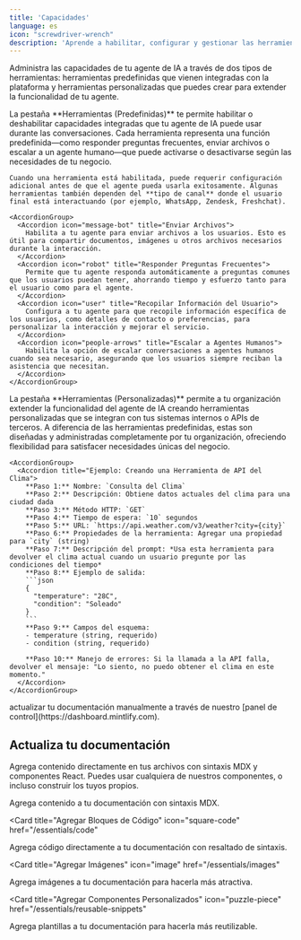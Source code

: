 ```yaml
---
title: 'Capacidades'
language: es
icon: "screwdriver-wrench"
description: 'Aprende a habilitar, configurar y gestionar las herramientas y capacidades integradas que tu agente de IA puede usar, como enviar archivos, responder preguntas frecuentes, recopilar información de usuarios y escalar a agentes humanos, a través de los canales soportados.'
---
```


Administra las capacidades de tu agente de IA a través de dos tipos de herramientas: herramientas predefinidas que vienen integradas con la plataforma y herramientas personalizadas que puedes crear para extender la funcionalidad de tu agente.

<Tabs>
  <Tab title="Herramientas (Predefinidas)">
    La pestaña **Herramientas (Predefinidas)** te permite habilitar o deshabilitar capacidades integradas que tu agente de IA puede usar durante las conversaciones. Cada herramienta representa una función predefinida—como responder preguntas frecuentes, enviar archivos o escalar a un agente humano—que puede activarse o desactivarse según las necesidades de tu negocio.

    Cuando una herramienta está habilitada, puede requerir configuración adicional antes de que el agente pueda usarla exitosamente. Algunas herramientas también dependen del **tipo de canal** donde el usuario final está interactuando (por ejemplo, WhatsApp, Zendesk, Freshchat).

    <AccordionGroup>
      <Accordion icon="message-bot" title="Enviar Archivos">
        Habilita a tu agente para enviar archivos a los usuarios. Esto es útil para compartir documentos, imágenes u otros archivos necesarios durante la interacción.
      </Accordion>
      <Accordion icon="robot" title="Responder Preguntas Frecuentes">
        Permite que tu agente responda automáticamente a preguntas comunes que los usuarios puedan tener, ahorrando tiempo y esfuerzo tanto para el usuario como para el agente.
      </Accordion>
      <Accordion icon="user" title="Recopilar Información del Usuario">
        Configura a tu agente para que recopile información específica de los usuarios, como detalles de contacto o preferencias, para personalizar la interacción y mejorar el servicio.
      </Accordion>
      <Accordion icon="people-arrows" title="Escalar a Agentes Humanos">
        Habilita la opción de escalar conversaciones a agentes humanos cuando sea necesario, asegurando que los usuarios siempre reciban la asistencia que necesitan.
      </Accordion>
    </AccordionGroup>
  </Tab>

  <Tab title="Herramientas (Personalizadas)">
    La pestaña **Herramientas (Personalizadas)** permite a tu organización extender la funcionalidad del agente de IA creando herramientas personalizadas que se integran con tus sistemas internos o APIs de terceros. A diferencia de las herramientas predefinidas, estas son diseñadas y administradas completamente por tu organización, ofreciendo flexibilidad para satisfacer necesidades únicas del negocio.

    <AccordionGroup>
      <Accordion title="Ejemplo: Creando una Herramienta de API del Clima">
        **Paso 1:** Nombre: `Consulta del Clima`  
        **Paso 2:** Descripción: Obtiene datos actuales del clima para una ciudad dada  
        **Paso 3:** Método HTTP: `GET`  
        **Paso 4:** Tiempo de espera: `10` segundos  
        **Paso 5:** URL: `https://api.weather.com/v3/weather?city={city}`  
        **Paso 6:** Propiedades de la herramienta: Agregar una propiedad para `city` (string)  
        **Paso 7:** Descripción del prompt: *Usa esta herramienta para devolver el clima actual cuando un usuario pregunte por las condiciones del tiempo*  
        **Paso 8:** Ejemplo de salida:
        ```json
        {
          "temperature": "28C",
          "condition": "Soleado"
        }
        ```
        **Paso 9:** Campos del esquema:
        - temperature (string, requerido)
        - condition (string, requerido)
        
        **Paso 10:** Manejo de errores: Si la llamada a la API falla, devolver el mensaje: "Lo siento, no puedo obtener el clima en este momento."
      </Accordion>
    </AccordionGroup>
  </Tab>
</Tabs>
  actualizar tu documentación manualmente a través de nuestro [panel de control](https://dashboard.mintlify.com).
</Accordion>

</AccordionGroup>

## Actualiza tu documentación

Agrega contenido directamente en tus archivos con sintaxis MDX y componentes React. Puedes usar cualquiera de nuestros componentes, o incluso construir los tuyos propios.

<CardGroup>

<Card title="Agregar Contenido Con MDX" icon="file" href="/essentials/markdown">
  Agrega contenido a tu documentación con sintaxis MDX.
</Card>

<Card
  title="Agregar Bloques de Código"
  icon="square-code"
  href="/essentials/code"
>
  Agrega código directamente a tu documentación con resaltado de sintaxis.
</Card>

<Card
  title="Agregar Imágenes"
  icon="image"
  href="/essentials/images"
>
  Agrega imágenes a tu documentación para hacerla más atractiva.
</Card>

<Card
  title="Agregar Componentes Personalizados"
  icon="puzzle-piece"
  href="/essentials/reusable-snippets"
>
  Agrega plantillas a tu documentación para hacerla más reutilizable.
</Card>

</CardGroup>
